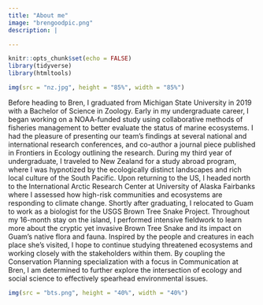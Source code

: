 ```yaml
---
title: "About me"
image: "brengoodpic.png"
description: |

---
```


```r
knitr::opts_chunk$set(echo = FALSE)
library(tidyverse)
library(htmltools)
```


```r
img(src = "nz.jpg", height = "85%", width = "85%")


```

  Before heading to Bren, I graduated from Michigan State University in 2019 with a Bachelor of Science in Zoology.  Early in my undergraduate career, I began working on a NOAA-funded study using collaborative methods of fisheries management to better evaluate the status of marine ecosystems. I had the pleasure of presenting our team's findings at several national and international research conferences, and co-author a journal piece published in Frontiers in Ecology outlining the research. During my third year of undergraduate, I traveled to New Zealand for a study abroad program, where I was hypnotized by the ecologically distinct landscapes and rich local culture of the South Pacific. Upon returning to the US, I headed north to the International Arctic Research Center at University of Alaska Fairbanks where I assessed how high-risk communities and ecosystems are responding to climate change. Shortly after graduating, I relocated to Guam to work as a biologist for the USGS Brown Tree Snake Project.  Throughout my 16-month stay on the island, I performed intensive fieldwork to learn more about the cryptic yet invasive Brown Tree Snake and its impact on Guam’s native flora and fauna. Inspired by the people and creatures in each place she’s visited, I hope to continue studying threatened ecosystems and working closely with the stakeholders within them. By coupling the Conservation Planning specialization with a focus in Communication at Bren, I am determined to further explore the intersection of ecology and social science to effectively spearhead environmental issues.
  
  
  
```r

img(src = "bts.png", height = "40%", width = "40%")

```

